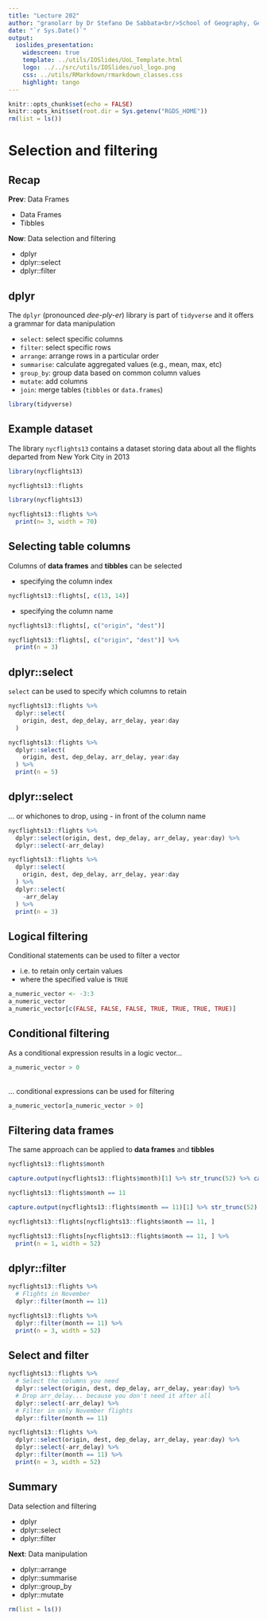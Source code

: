```yaml
---
title: "Lecture 202"
author: "granolarr by Dr Stefano De Sabbata<br/>School of Geography, Geology, and the Env.<br/>University of Leicester<br/><a href=\"https://github.com/sdesabbata/granolarr\">github.com/sdesabbata/granolarr</a><br/><a href=\"mailto:s.desabbata@le.ac.uk\">s.desabbata&commat;le.ac.uk</a> &vert; <a href=\"https://twitter.com/maps4thought\">&commat;maps4thought</a><br/>licensed under <a href=\"https://www.gnu.org/licenses/gpl-3.0.html\">GNU GPL v3.0</a>"
date: "`r Sys.Date()`"
output:
  ioslides_presentation:
    widescreen: true
    template: ../utils/IOSlides/UoL_Template.html
    logo: ../../src/utils/IOSlides/uol_logo.png
    css: ../utils/RMarkdown/rmarkdown_classes.css
    highlight: tango
---
```


```r
knitr::opts_chunk$set(echo = FALSE)
knitr::opts_knit$set(root.dir = Sys.getenv("RGDS_HOME"))
rm(list = ls())
```



# Selection and filtering



## Recap

**Prev**: Data Frames

- Data Frames
- Tibbles

**Now**: Data selection and filtering

- dplyr
- dplyr::select
- dplyr::filter



## dplyr

The `dplyr` (pronounced *dee-ply-er*) library is part of `tidyverse` and it offers a grammar for data manipulation

- `select`: select specific columns
- `filter`: select specific rows
- `arrange`: arrange rows in a particular order
- `summarise`: calculate aggregated values (e.g., mean, max, etc)
- `group_by`: group data based on common column values
- `mutate`: add columns
- `join`: merge tables (`tibbles` or `data.frames`)

```r
library(tidyverse)
```



## Example dataset

The library `nycflights13` contains a dataset storing data about all the flights departed from New York City in 2013
<!--
```r
install.packages("nycflights13")
```
-->
```r
library(nycflights13)

nycflights13::flights
```
```r
library(nycflights13)

nycflights13::flights %>% 
  print(n= 3, width = 70)
```



## Selecting table columns

Columns of **data frames** and **tibbles** can be selected

- specifying the column index

```r
nycflights13::flights[, c(13, 14)]
```

- specifying the column name

```r
nycflights13::flights[, c("origin", "dest")]
```
```r
nycflights13::flights[, c("origin", "dest")] %>% 
  print(n = 3)
```



## dplyr::select

`select` can be used to specify which columns to retain

```r
nycflights13::flights %>%
  dplyr::select( 
    origin, dest, dep_delay, arr_delay, year:day
  )
```
```r
nycflights13::flights %>%
  dplyr::select( 
    origin, dest, dep_delay, arr_delay, year:day
  ) %>% 
  print(n = 5)
```


## dplyr::select

... or whichones to drop, using - in front of the column name

```r
nycflights13::flights %>%
  dplyr::select(origin, dest, dep_delay, arr_delay, year:day) %>% 
  dplyr::select(-arr_delay)
```
```r
nycflights13::flights %>%
  dplyr::select(
    origin, dest, dep_delay, arr_delay, year:day
  ) %>% 
  dplyr::select(
    -arr_delay
  ) %>% 
  print(n = 3)
```


## Logical filtering

Conditional statements can be used to filter a vector

- i.e. to retain only certain values
- where the specified value is `TRUE`

```r
a_numeric_vector <- -3:3
a_numeric_vector
a_numeric_vector[c(FALSE, FALSE, FALSE, TRUE, TRUE, TRUE, TRUE)]
```



## Conditional filtering

As a conditional expression results in a logic vector...

```r
a_numeric_vector > 0
```

<br/>
... conditional expressions can be used for filtering

```r
a_numeric_vector[a_numeric_vector > 0]
```



## Filtering data frames

The same approach can be applied to **data frames** and **tibbles**

```r
nycflights13::flights$month
```
```r
capture.output(nycflights13::flights$month)[1] %>% str_trunc(52) %>% cat()
```

```r
nycflights13::flights$month == 11
```
```r
capture.output(nycflights13::flights$month == 11)[1] %>% str_trunc(52) %>% cat()
```

```r
nycflights13::flights[nycflights13::flights$month == 11, ]
```
```r
nycflights13::flights[nycflights13::flights$month == 11, ] %>% 
  print(n = 1, width = 52)
```



## dplyr::filter

```r
nycflights13::flights %>%
  # Flights in November
  dplyr::filter(month == 11)
```
```r
nycflights13::flights %>%
  dplyr::filter(month == 11) %>%
  print(n = 3, width = 52)
```




## Select and filter

```r
nycflights13::flights %>%
  # Select the columns you need
  dplyr::select(origin, dest, dep_delay, arr_delay, year:day) %>% 
  # Drop arr_delay... because you don't need it after all
  dplyr::select(-arr_delay) %>%
  # Filter in only November flights
  dplyr::filter(month == 11)
```
```r
nycflights13::flights %>%
  dplyr::select(origin, dest, dep_delay, arr_delay, year:day) %>%
  dplyr::select(-arr_delay) %>%
  dplyr::filter(month == 11) %>%
  print(n = 3, width = 52)
```



## Summary

Data selection and filtering

- dplyr
- dplyr::select
- dplyr::filter

**Next**: Data manipulation

- dplyr::arrange
- dplyr::summarise
- dplyr::group_by
- dplyr::mutate



```r
rm(list = ls())
```
